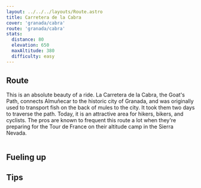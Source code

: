 ```yaml
---
layout: ../../../layouts/Route.astro
title: Carretera de la Cabra
cover: 'granada/cabra'
route: 'granada/cabra'
stats:
  distance: 80
  elevation: 650
  maxAltitude: 380
  difficulty: easy
---
```


## Route

This is an absolute beauty of a ride. La Carretera de la Cabra, the Goat's Path, connects Almuñecar to the historic city of Granada, and was originally used to transport fish on the back of mules to the city.
It took them two days to traverse the path. Today, it is an attractive area for hikers, bikers, and cyclists. 
The pros are known to frequent this route a lot when they're preparing for the Tour de France on their altitude camp in the Sierra Nevada.

<img
  src="/routes/granada/cabra.png"
  alt=""
  class="mt-4 mb-8"
  height={200}
  width={750}
/>


## Fueling up

## Tips

